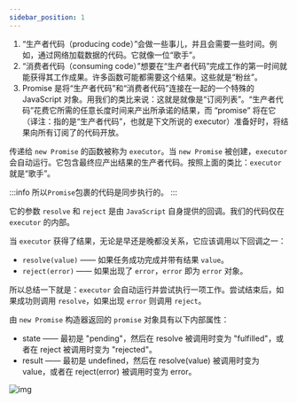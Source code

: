 ```yaml
---
sidebar_position: 1
---
```


1. “生产者代码（producing code）”会做一些事儿，并且会需要一些时间。例如，通过网络加载数据的代码。它就像一位“歌手”。
1. “消费者代码（consuming code）”想要在“生产者代码”完成工作的第一时间就能获得其工作成果。许多函数可能都需要这个结果。这些就是“粉丝”。
1. Promise 是将“生产者代码”和“消费者代码”连接在一起的一个特殊的 JavaScript 对象。用我们的类比来说：这就是就像是“订阅列表”。“生产者代码”花费它所需的任意长度时间来产出所承诺的结果，而 “promise” 将在它（译注：指的是“生产者代码”，也就是下文所说的 executor）准备好时，将结果向所有订阅了的代码开放。

传递给 `new Promise` 的函数被称为 `executor`。当 `new Promise` 被创建，`executor` 会自动运行。它包含最终应产出结果的生产者代码。按照上面的类比：`executor` 就是“歌手”。

:::info
所以`Promise`包裹的代码是同步执行的。
:::

它的参数 `resolve` 和 `reject` 是由 `JavaScript` 自身提供的回调。我们的代码仅在 `executor` 的内部。

当 `executor` 获得了结果，无论是早还是晚都没关系，它应该调用以下回调之一：

- `resolve(value)` —— 如果任务成功完成并带有结果 `value`。
- `reject(error)` —— 如果出现了 `error`，`error` 即为 `error` 对象。

所以总结一下就是：`executor` 会自动运行并尝试执行一项工作。尝试结束后，如果成功则调用 `resolve`，如果出现 `error` 则调用 `reject`。

由 `new Promise` 构造器返回的 `promise` 对象具有以下内部属性：

- state —— 最初是 "pending"，然后在 resolve 被调用时变为 "fulfilled"，或者在 reject 被调用时变为 "rejected"。
- result —— 最初是 undefined，然后在 resolve(value) 被调用时变为 value，或者在 reject(error) 被调用时变为 error。

![img](https://zh.javascript.info/article/promise-basics/promise-resolve-reject.svg)
